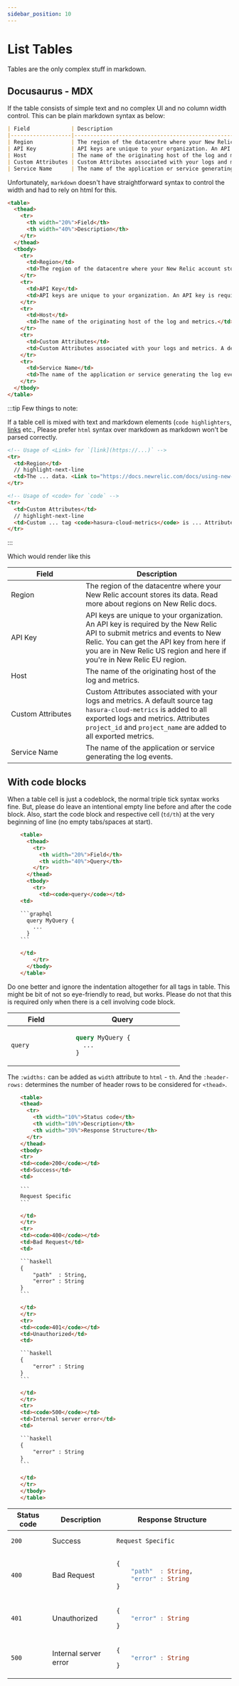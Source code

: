 ```yaml
---
sidebar_position: 10
---
```



# List Tables

Tables are the only complex stuff in markdown.

## Docusaurus - MDX

If the table consists of simple text and no complex UI and no column width control. This can be plain markdown syntax as below:

```markdown
| Field             | Description                                                                                                                                                                                                                                                                                                                                                                              |
|-------------------|------------------------------------------------------------------------------------------------------------------------------------------------------------------------------------------------------------------------------------------------------------------------------------------------------------------------------------------------------------------------------------------|
| Region            | The region of the datacentre where your New Relic account stores its data. [Read more about regions on New Relic docs.](https://docs.newrelic.com/docs/using-new-relic/welcome-new-relic/get-started/our-eu-us-region-data-centers)                                                                                                                                                      |
| API Key           | API keys are unique to your organization. An API key is required by the New Relic API to submit metrics and events to New Relic. You can get the API key from [here](https://one.newrelic.com/launcher/api-keys-ui.api-keys-launcher) if you are in New Relic US region and [here](https://one.eu.newrelic.com/launcher/api-keys-ui.api-keys-launcher) if you're in New Relic EU region. |
| Host              | The name of the originating host of the log and metrics.                                                                                                                                                                                                                                                                                                                                 |
| Custom Attributes | Custom Attributes associated with your logs and metrics. A default source tag `hasura-cloud-metrics` is added to all exported logs and metrics. Attributes `project_id` and `project_name` are added to all exported metrics.                                                                                                                                                            |
| Service Name      | The name of the application or service generating the log events.                                                                                                                                                                                                                                                                                                                        |
```

Unfortunately, `markdown` doesn't have straightforward syntax to control the width and had to rely on html for this.

```html {4,5}
<table>
  <thead>
    <tr>
      <th width="20%">Field</th>
      <th width="40%">Description</th>
    </tr>
  </thead>
  <tbody>
    <tr>
      <td>Region</td>
      <td>The region of the datacentre where your New Relic account stores its data. <Link to="https://docs.newrelic.com/docs/using-new-relic/welcome-new-relic/get-started/our-eu-us-region-data-centers">Read more about regions on New Relic docs.</Link></td>
    </tr>
    <tr>
      <td>API Key</td>
      <td>API keys are unique to your organization. An API key is required by the New Relic API to submit metrics and events to New Relic. You can get the API key from <Link to="https://one.newrelic.com/launcher/api-keys-ui.api-keys-launcher">here</Link> if you are in New Relic US region and <Link to="https://one.eu.newrelic.com/launcher/api-keys-ui.api-keys-launcher">here</Link> if you're in New Relic EU region.</td>
    </tr>
    <tr>
      <td>Host</td>
      <td>The name of the originating host of the log and metrics.</td>
    </tr>
    <tr>
      <td>Custom Attributes</td>
      <td>Custom Attributes associated with your logs and metrics. A default source tag <code>hasura-cloud-metrics</code> is added to all exported logs and metrics. Attributes <code>project_id</code> and <code>project_name</code> are added to all exported metrics.</td>
    </tr>
    <tr>
      <td>Service Name</td>
      <td>The name of the application or service generating the log events.</td>
    </tr>
  </tbody>
</table>
```

:::tip Few things to note:

If a table cell is mixed with text and markdown elements (`code highlighters`, [links](/docusaurus-mdx-guide/links.mdx)
etc., Please prefer `html` syntax over markdown as markdown won't be parsed correctly.

```html
<!-- Usage of <Link> for `[link](https://...)` -->
<tr>
  <td>Region</td>
  // highlight-next-line
  <td>The ... data. <Link to="https://docs.newrelic.com/docs/using-new-relic/welcome-new-relic/get-started/our-eu-us-region-data-centers">Read ... docs.</Link></td>
</tr>

<!-- Usage of <code> for `code` -->
<tr>
  <td>Custom Attributes</td>
  // highlight-next-line
  <td>Custom ... tag <code>hasura-cloud-metrics</code> is ... Attributes <code>project_id</code> and <code>project_name</code> are ... metrics.</td>
</tr>
```

:::

Which would render like this

<table>
  <thead>
    <tr>
      <th width="20%">Field</th>
      <th width="40%">Description</th>
    </tr>
  </thead>
  <tbody>
    <tr>
      <td>Region</td>
      <td>The region of the datacentre where your New Relic account stores its data. <Link to="https://docs.newrelic.com/docs/using-new-relic/welcome-new-relic/get-started/our-eu-us-region-data-centers">Read more about regions on New Relic docs.</Link></td>
    </tr>
    <tr>
      <td>API Key</td>
      <td>API keys are unique to your organization. An API key is required by the New Relic API to submit metrics and events to New Relic. You can get the API key from <Link to="https://one.newrelic.com/launcher/api-keys-ui.api-keys-launcher">here</Link> if you are in New Relic US region and <Link to="https://one.eu.newrelic.com/launcher/api-keys-ui.api-keys-launcher">here</Link> if you're in New Relic EU region.</td>
    </tr>
    <tr>
      <td>Host</td>
      <td>The name of the originating host of the log and metrics.</td>
    </tr>
    <tr>
      <td>Custom Attributes</td>
      <td>Custom Attributes associated with your logs and metrics. A default source tag <code>hasura-cloud-metrics</code> is added to all exported logs and metrics. Attributes <code>project_id</code> and <code>project_name</code> are added to all exported metrics.</td>
    </tr>
    <tr>
      <td>Service Name</td>
      <td>The name of the application or service generating the log events.</td>
    </tr>
  </tbody>
</table>

## With code blocks

When a table cell is just a codeblock, the normal triple tick syntax works fine. But, please do leave an intentional empty line before and after the code block.
Also, start the code block and respective cell (`td/th`) at the very beginning of line (no empty tabs/spaces at start).

```html
    <table>
      <thead>
        <tr>
          <th width="20%">Field</th>
          <th width="40%">Query</th>
        </tr>
      </thead>
      <tbody>
        <tr>
          <td><code>query</code></td>
    <td>

    ```graphql
      query MyQuery {
        ...
      }
    ```

    </td>
        </tr>
      </tbody>
    </table>
```

Do one better and ignore the indentation altogether for all tags in table. This might be bit of not so eye-friendly to read, but works.
Please do not that this is required only when there is a cell involving code block.

<table>
  <thead>
    <tr>
      <th width="20%">Field</th>
      <th width="40%">Query</th>
    </tr>
  </thead>
  <tbody>
    <tr>
      <td><code>query</code></td>
<td>

```graphql
  query MyQuery {
    ...
  }
```

</td>
    </tr>
  </tbody>
</table>


The `:widths:` can be added as `width` attribute to `html` - `th`. And the `:header-rows:` determines the number of
header rows to be considered for `<thead>`.

```html {2-8}
    <table>
    <thead>
      <tr>
        <th width="10%">Status code</th>
        <th width="10%">Description</th>
        <th width="30%">Response Structure</th>
      </tr>
    </thead>
    <tbody>
    <tr>
    <td><code>200</code></td>
    <td>Success</td>
    <td>

    ```
    Request Specific
    ```

    </td>
    </tr>
    <tr>
    <td><code>400</code></td>
    <td>Bad Request</td>
    <td>

    ```haskell
    {
        "path"  : String,
        "error" : String
    }
    ```

    </td>
    </tr>
    <tr>
    <td><code>401</code></td>
    <td>Unauthorized</td>
    <td>

    ```haskell
    {
        "error" : String
    }
    ```

    </td>
    </tr>
    <tr>
    <td><code>500</code></td>
    <td>Internal server error</td>
    <td>

    ```haskell
    {
        "error" : String
    }
    ```

    </td>
    </tr>
    </tbody>
    </table>
```

<table>
<thead>
  <tr>
    <th width="10%">Status code</th>
    <th width="10%">Description</th>
    <th width="30%">Response Structure</th>
  </tr>
</thead>
<tbody>
<tr>
<td><code>200</code></td>
<td>Success</td>
<td>

```
Request Specific
```

</td>
</tr>
<tr>
<td><code>400</code></td>
<td>Bad Request</td>
<td>

```haskell
{
    "path"  : String,
    "error" : String
}
```

</td>
</tr>
<tr>
<td><code>401</code></td>
<td>Unauthorized</td>
<td>

```haskell
{
    "error" : String
}
```

</td>
</tr>
<tr>
<td><code>500</code></td>
<td>Internal server error</td>
<td>

```haskell
{
    "error" : String
}
```

</td>
</tr>
</tbody>
</table>
